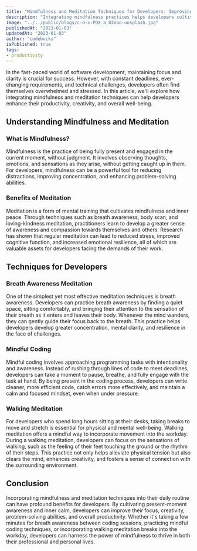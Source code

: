 ```yaml
---
title: "Mindfulness and Meditation Techniques for Developers: Improving Focus and Clarity"
description: "Integrating mindfulness practices helps developers cultivate present-moment awareness, fostering focus, problem-solving, and work-life balance."
image: "../../public/blogs/c-d-x-PDX_a_82obo-unsplash.jpg"
publishedAt: "2023-01-03"
updatedAt: "2023-01-03"
author: "codebucks"
isPublished: true
tags:
- productivity
---
```


In the fast-paced world of software development, maintaining focus and clarity is crucial for success. However, with constant deadlines, ever-changing requirements, and technical challenges, developers often find themselves overwhelmed and stressed. In this article, we'll explore how integrating mindfulness and meditation techniques can help developers enhance their productivity, creativity, and overall well-being.

## Understanding Mindfulness and Meditation

### What is Mindfulness?

Mindfulness is the practice of being fully present and engaged in the current moment, without judgment. It involves observing thoughts, emotions, and sensations as they arise, without getting caught up in them. For developers, mindfulness can be a powerful tool for reducing distractions, improving concentration, and enhancing problem-solving abilities.

### Benefits of Meditation

Meditation is a form of mental training that cultivates mindfulness and inner peace. Through techniques such as breath awareness, body scan, and loving-kindness meditation, practitioners learn to develop a greater sense of awareness and compassion towards themselves and others. Research has shown that regular meditation can lead to reduced stress, improved cognitive function, and increased emotional resilience, all of which are valuable assets for developers facing the demands of their work.

## Techniques for Developers

### Breath Awareness Meditation

One of the simplest yet most effective meditation techniques is breath awareness. Developers can practice breath awareness by finding a quiet space, sitting comfortably, and bringing their attention to the sensation of their breath as it enters and leaves their body. Whenever the mind wanders, they can gently guide their focus back to the breath. This practice helps developers develop greater concentration, mental clarity, and resilience in the face of challenges.

### Mindful Coding

Mindful coding involves approaching programming tasks with intentionality and awareness. Instead of rushing through lines of code to meet deadlines, developers can take a moment to pause, breathe, and fully engage with the task at hand. By being present in the coding process, developers can write cleaner, more efficient code, catch errors more effectively, and maintain a calm and focused mindset, even when under pressure.

### Walking Meditation

For developers who spend long hours sitting at their desks, taking breaks to move and stretch is essential for physical and mental well-being. Walking meditation offers a mindful way to incorporate movement into the workday. During a walking meditation, developers can focus on the sensations of walking, such as the feeling of their feet touching the ground or the rhythm of their steps. This practice not only helps alleviate physical tension but also clears the mind, enhances creativity, and fosters a sense of connection with the surrounding environment.

## Conclusion

Incorporating mindfulness and meditation techniques into their daily routine can have profound benefits for developers. By cultivating present-moment awareness and inner calm, developers can improve their focus, creativity, problem-solving abilities, and overall productivity. Whether it's taking a few minutes for breath awareness between coding sessions, practicing mindful coding techniques, or incorporating walking meditation breaks into the workday, developers can harness the power of mindfulness to thrive in both their professional and personal lives.